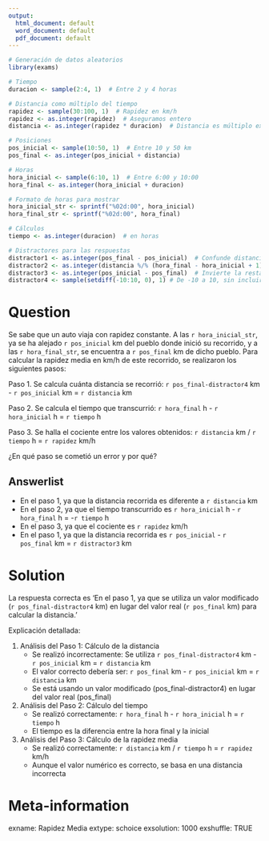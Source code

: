 ```yaml
---
output:
  html_document: default
  word_document: default
  pdf_document: default
---
```


```r
# Generación de datos aleatorios
library(exams)

# Tiempo
duracion <- sample(2:4, 1)  # Entre 2 y 4 horas

# Distancia como múltiplo del tiempo
rapidez <- sample(30:100, 1)  # Rapidez en km/h
rapidez <- as.integer(rapidez)  # Aseguramos entero
distancia <- as.integer(rapidez * duracion)  # Distancia es múltiplo exacto del tiempo

# Posiciones
pos_inicial <- sample(10:50, 1)  # Entre 10 y 50 km
pos_final <- as.integer(pos_inicial + distancia)

# Horas
hora_inicial <- sample(6:10, 1)  # Entre 6:00 y 10:00
hora_final <- as.integer(hora_inicial + duracion)

# Formato de horas para mostrar
hora_inicial_str <- sprintf("%02d:00", hora_inicial)
hora_final_str <- sprintf("%02d:00", hora_final)

# Cálculos
tiempo <- as.integer(duracion)  # en horas

# Distractores para las respuestas
distractor1 <- as.integer(pos_final - pos_inicial)  # Confunde distancia con rapidez
distractor2 <- as.integer(distancia %/% (hora_final - hora_inicial + 1))  # Error en tiempo
distractor3 <- as.integer(pos_inicial - pos_final)  # Invierte la resta
distractor4 <- sample(setdiff(-10:10, 0), 1) # De -10 a 10, sin incluir el 0.
```

Question
========

Se sabe que un auto viaja con rapidez constante. A las `r hora_inicial_str`, ya se ha alejado `r pos_inicial` km del pueblo donde inició su recorrido, y a las `r hora_final_str`, se encuentra a `r pos_final` km de dicho pueblo. Para calcular la rapidez media en km/h de este recorrido, se realizaron los siguientes pasos:

Paso 1. Se calcula cuánta distancia se recorrió: `r pos_final-distractor4` km - `r pos_inicial` km = `r distancia` km

Paso 2. Se calcula el tiempo que transcurrió: `r hora_final` h - `r hora_inicial` h = `r tiempo` h

Paso 3. Se halla el cociente entre los valores obtenidos: `r distancia` km / `r tiempo` h = `r rapidez` km/h

¿En qué paso se cometió un error y por qué?

Answerlist
----------
* En el paso 1, ya que la distancia recorrida es diferente a `r distancia` km
* En el paso 2, ya que el tiempo transcurrido es `r hora_inicial` h - `r hora_final` h = -`r tiempo` h
* En el paso 3, ya que el cociente es `r rapidez` km/h
* En el paso 1, ya que la distancia recorrida es `r pos_inicial` - `r pos_final` km = `r distractor3` km

Solution
========

La respuesta correcta es 'En el paso 1, ya que se utiliza un valor modificado (`r pos_final-distractor4` km) en lugar del valor real (`r pos_final` km) para calcular la distancia.'

Explicación detallada:

1. Análisis del Paso 1: Cálculo de la distancia
   * Se realizó incorrectamente: Se utiliza `r pos_final-distractor4` km - `r pos_inicial` km = `r distancia` km
   * El valor correcto debería ser: `r pos_final` km - `r pos_inicial` km = `r distancia` km
   * Se está usando un valor modificado (pos_final-distractor4) en lugar del valor real (pos_final)

2. Análisis del Paso 2: Cálculo del tiempo
   * Se realizó correctamente: `r hora_final` h - `r hora_inicial` h = `r tiempo` h
   * El tiempo es la diferencia entre la hora final y la inicial

3. Análisis del Paso 3: Cálculo de la rapidez media
   * Se realizó correctamente: `r distancia` km / `r tiempo` h = `r rapidez` km/h
   * Aunque el valor numérico es correcto, se basa en una distancia incorrecta

Meta-information
===========
exname: Rapidez Media
extype: schoice
exsolution: 1000
exshuffle: TRUE
